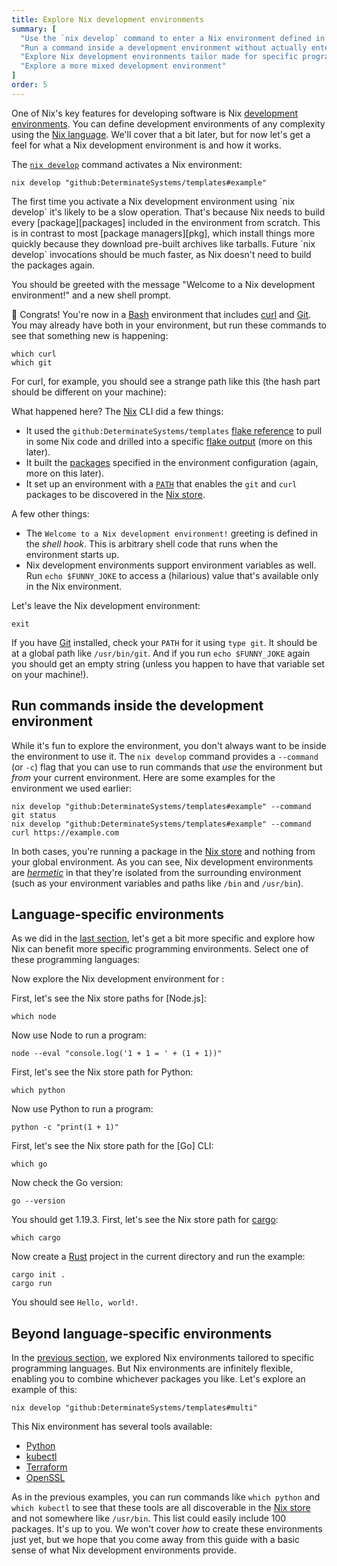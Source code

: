 ```yaml
---
title: Explore Nix development environments
summary: [
  "Use the `nix develop` command to enter a Nix environment defined in a [flake](/concepts/flakes)",
  "Run a command inside a development environment without actually entering that environment",
  "Explore Nix development environments tailor made for specific programming languages",
  "Explore a more mixed development environment"
]
order: 5
---
```


One of Nix's key features for developing software is Nix [development environments][dev].
You can define development environments of any complexity using the [Nix language][language].
We'll cover that a bit later, but for now let's get a feel for what a Nix development environment is and how it works.

The [`nix develop`][nix-develop] command activates a Nix environment:

```shell
nix develop "github:DeterminateSystems/templates#example"
```

<Admonition type="warning" title="This could take a while" id="nix-develop-loading" client:load>
The first time you activate a Nix development environment using `nix develop` it's likely to be a slow operation.
That's because Nix needs to build every [package][packages] included in the environment from scratch.
This is in contrast to most [package managers][pkg], which install things more quickly because they download pre-built archives like tarballs.
Future `nix develop` invocations should be much faster, as Nix doesn't need to build the packages again.
</Admonition>

You should be greeted with the message "Welcome to a Nix development environment!" and a new shell prompt.

:rocket: Congrats!
You're now in a [Bash] environment that includes [curl] and [Git].
You may already have both in your environment, but run these commands to see that something new is happening:

```shell
which curl
which git
```

For curl, for example, you should see a strange path like this (the hash part should be different on your machine):

<NixStorePath pkg="curl-7.86.0-bin" bin="curl" />

What happened here? The [Nix] CLI did a few things:

* It used the `github:DeterminateSystems/templates` [flake reference][flakes] to pull in some Nix code and drilled into a specific [flake output][output] (more on this later).
* It built the [packages] specified in the environment configuration (again, more on this later).
* It set up an environment with a [`PATH`][path] that enables the `git` and `curl` packages to be discovered in the [Nix store][store].

A few other things:

* The `Welcome to a Nix development environment!` greeting is defined in the *shell hook*. This is arbitrary shell code that runs when the environment starts up.
* Nix development environments support environment variables as well. Run `echo $FUNNY_JOKE` to access a (hilarious) value that's available only in the Nix environment.

Let's leave the Nix development environment:

```shell
exit
```

If you have [Git] installed, check your `PATH` for it using `type git`.
It should be at a global path like `/usr/bin/git`.
And if you run `echo $FUNNY_JOKE` again you should get an empty string (unless you happen to have that variable set on your machine!).

## Run commands inside the development environment

While it's fun to explore the environment, you don't always want to be inside the environment to use it.
The `nix develop` command provides a `--command` (or `-c`) flag that you can use to run commands that *use* the environment but *from* your current environment.
Here are some examples for the environment we used earlier:

```shell
nix develop "github:DeterminateSystems/templates#example" --command git status
nix develop "github:DeterminateSystems/templates#example" --command curl https://example.com
```

In both cases, you're running a package in the [Nix store][store] and nothing from your global environment.
As you can see, Nix development environments are [*hermetic*][hermeticity] in that they're isolated from the surrounding environment (such as your environment variables and paths like `/bin` and `/usr/bin`).

## Language-specific environments

As we did in the [last section][last], let's get a bit more specific and explore how Nix can benefit more specific programming environments.
Select one of these programming languages:

<Languages client:load />

Now explore the Nix development environment for <Language client:load />:

<NixDevelop client:load />

<SpecificLanguage client:load lang="JavaScript">
First, let's see the Nix store paths for [Node.js]:

```shell
which node
```

Now use Node to run a program:

```shell
node --eval "console.log('1 + 1 = ' + (1 + 1))"
```
</SpecificLanguage>
<SpecificLanguage client:load lang="Python">
First, let's see the Nix store path for Python:

```shell
which python
```

Now use Python to run a program:

```shell
python -c "print(1 + 1)"
```
</SpecificLanguage>
<SpecificLanguage client:load lang="Go">
First, let's see the Nix store path for the [Go] CLI:

```shell
which go
```

Now check the Go version:

```shell
go --version
```

You should get 1.19.3.
</SpecificLanguage>
<SpecificLanguage client:load lang="Rust">
First, let's see the Nix store path for [cargo]:

```shell
which cargo
```

Now create a [Rust] project in the current directory and run the example:

```shell
cargo init .
cargo run
```

You should see `Hello, world!`.
</SpecificLanguage>

## Beyond language-specific environments

In the [previous section](#language-specific-environments), we explored Nix environments tailored to specific programming languages.
But Nix environments are infinitely flexible, enabling you to combine whichever packages you like.
Let's explore an example of this:

```shell
nix develop "github:DeterminateSystems/templates#multi"
```

This Nix environment has several tools available:

* [Python]
* [kubectl]
* [Terraform]
* [OpenSSL]

As in the previous examples, you can run commands like `which python` and `which kubectl` to see that these tools are all discoverable in the [Nix store][store] and not somewhere like `/usr/bin`.
This list could easily include 100 packages.
It's up to you.
We won't cover *how* to create these environments just yet, but we hope that you come away from this guide with a basic sense of what Nix development environments provide.

[bash]: https://gnu.org/software/bash
[cargo]: https://doc.rust-lang.org/stable/cargo
[curl]: https://curl.se
[dev]: /concepts/dev-env
[flakes]: /concepts/flakes
[git]: https://git-scm.com
[go]: https://go.dev
[hermeticity]: /concepts/hermeticity
[kubectl]: https://kubernetes.io/docs/reference/kubectl
[language]: /concepts/nix-language
[last]: /start/nix-run
[nix]: /concepts/nix
[nix-develop]: https://nixos.org/manual/nix/stable/command-ref/new-cli/nix3-develop
[node.js]: https://nodejs.org
[npm]: https://npmjs.org
[openssl]: https://openssl.org
[output]: /concepts/flake-outputs
[packages]: /concepts/package
[path]: https://en.wikipedia.org/wiki/PATH_(variable)
[pkg]: /concepts/package-management
[python]: https://python.org
[rust]: https://rust-lang.org
[store]: /concepts/nix-store
[terraform]: https://terraform.io

